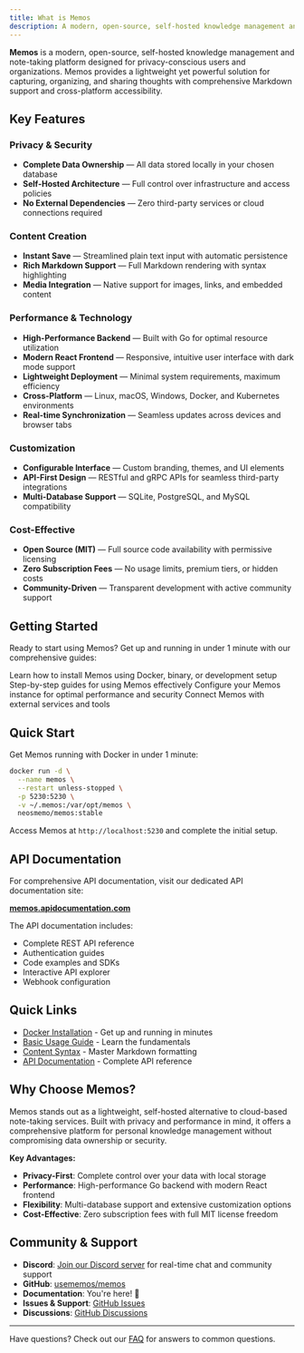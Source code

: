 ```yaml
---
title: What is Memos
description: A modern, open-source, self-hosted knowledge management and note-taking platform designed for privacy-conscious users and organizations.
---
```


**Memos** is a modern, open-source, self-hosted knowledge management and note-taking platform designed for privacy-conscious users and organizations. Memos provides a lightweight yet powerful solution for capturing, organizing, and sharing thoughts with comprehensive Markdown support and cross-platform accessibility.

## Key Features

### Privacy & Security

- **Complete Data Ownership** — All data stored locally in your chosen database
- **Self-Hosted Architecture** — Full control over infrastructure and access policies
- **No External Dependencies** — Zero third-party services or cloud connections required

### Content Creation

- **Instant Save** — Streamlined plain text input with automatic persistence
- **Rich Markdown Support** — Full Markdown rendering with syntax highlighting
- **Media Integration** — Native support for images, links, and embedded content

### Performance & Technology

- **High-Performance Backend** — Built with Go for optimal resource utilization
- **Modern React Frontend** — Responsive, intuitive user interface with dark mode support
- **Lightweight Deployment** — Minimal system requirements, maximum efficiency
- **Cross-Platform** — Linux, macOS, Windows, Docker, and Kubernetes environments
- **Real-time Synchronization** — Seamless updates across devices and browser tabs

### Customization

- **Configurable Interface** — Custom branding, themes, and UI elements
- **API-First Design** — RESTful and gRPC APIs for seamless third-party integrations
- **Multi-Database Support** — SQLite, PostgreSQL, and MySQL compatibility

### Cost-Effective

- **Open Source (MIT)** — Full source code availability with permissive licensing
- **Zero Subscription Fees** — No usage limits, premium tiers, or hidden costs
- **Community-Driven** — Transparent development with active community support

## Getting Started

Ready to start using Memos? Get up and running in under 1 minute with our comprehensive guides:

<Cards>
  <Card title="Installation" href="/docs/installation" icon="Download">
    Learn how to install Memos using Docker, binary, or development setup
  </Card>
  <Card title="User Guide" href="/docs/guides" icon="BookOpen">
    Step-by-step guides for using Memos effectively
  </Card>
  <Card title="Configuration" href="/docs/configuration" icon="Settings">
    Configure your Memos instance for optimal performance and security
  </Card>
  <Card title="Integrations" href="/docs/integrations" icon="Puzzle">
    Connect Memos with external services and tools
  </Card>
</Cards>

## Quick Start

Get Memos running with Docker in under 1 minute:

```bash
docker run -d \
  --name memos \
  --restart unless-stopped \
  -p 5230:5230 \
  -v ~/.memos:/var/opt/memos \
  neosmemo/memos:stable
```

Access Memos at `http://localhost:5230` and complete the initial setup.

## API Documentation

For comprehensive API documentation, visit our dedicated API documentation site:

**[memos.apidocumentation.com](https://memos.apidocumentation.com)**

The API documentation includes:
- Complete REST API reference
- Authentication guides
- Code examples and SDKs
- Interactive API explorer
- Webhook configuration

## Quick Links

- [Docker Installation](/docs/installation/docker) - Get up and running in minutes
- [Basic Usage Guide](/docs/guides/getting-started) - Learn the fundamentals
- [Content Syntax](/docs/guides/content-syntax) - Master Markdown formatting
- [API Documentation](https://memos.apidocumentation.com) - Complete API reference

## Why Choose Memos?

Memos stands out as a lightweight, self-hosted alternative to cloud-based note-taking services. Built with privacy and performance in mind, it offers a comprehensive platform for personal knowledge management without compromising data ownership or security.

**Key Advantages:**
- **Privacy-First**: Complete control over your data with local storage
- **Performance**: High-performance Go backend with modern React frontend
- **Flexibility**: Multi-database support and extensive customization options
- **Cost-Effective**: Zero subscription fees with full MIT license freedom

## Community & Support

- **Discord**: [Join our Discord server](https://discord.gg/tfPJa4UmAv) for real-time chat and community support
- **GitHub**: [usememos/memos](https://github.com/usememos/memos)
- **Documentation**: You're here! 📍
- **Issues & Support**: [GitHub Issues](https://github.com/usememos/memos/issues)
- **Discussions**: [GitHub Discussions](https://github.com/usememos/memos/discussions)

---

Have questions? Check out our [FAQ](/docs/faq) for answers to common questions.